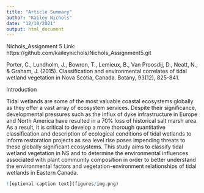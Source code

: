 ```yaml
---
title: "Article Summary"
author: "Kailey Nichols"
date: "12/10/2021"
output: html_document
---
```

Nichols_Assignment 5
Link: https://github.com/kaileynichols/Nichols_Assignment5.git 

Porter, C., Lundholm, J., Bowron, T., Lemieux, B., Van Proosdij, D., Neatt, N., & Graham, J. (2015). Classification and environmental correlates of tidal wetland vegetation in Nova Scotia, Canada. Botany, 93(12), 825-841.

Introduction

Tidal wetlands are some of the most valuable coastal ecosystems globally as they offer a vast array of ecosystem services. Despite their significance, developmental pressures such as the influx of dyke infrastructure in Europe and North America have resulted in a 70% loss of historical salt marsh area. As a result, it is critical to develop a more thorough quantitative classification and description of ecological conditions of tidal wetlands to inform restoration projects as sea level rise poses impending threats to these globally significant ecosystems. This study aims to classify tidal wetland vegetation in NS and to determine the environmental influences associated with plant community composition in order to better understand the environmental factors and vegetation-environment relationships of tidal wetlands in Eastern Canada.


```r
![optional caption text](figures/img.png)

```

